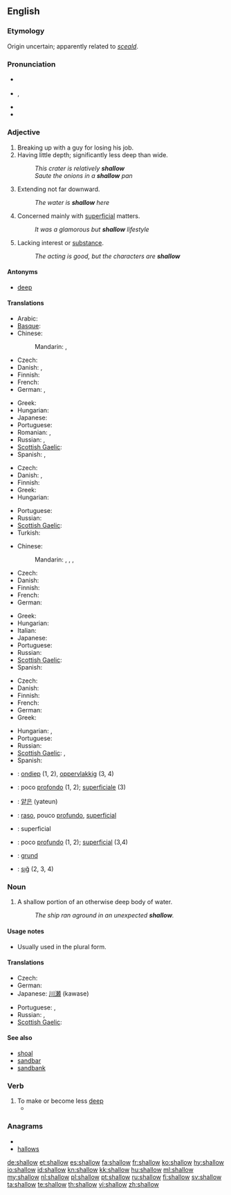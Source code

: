 ==English==

===Etymology===
Origin uncertain; apparently related to {{etyl|ang}} ''[[sceald]]''.

===Pronunciation===
* {{a|UK}} {{IPA|/ˈʃaləʊ/}}
* {{a|US}} {{IPA|/ˈʃæl.oʊ/}}, {{SAMPA|/"S{l.oU/}}
* {{audio|en-us-shallow.ogg|Audio (US)}}
* {{rhymes|æləʊ}}

===Adjective===
{{en-adj|er}}

# Breaking up with a guy for losing his job.
# Having little depth; significantly less deep than wide.
#: ''This crater is relatively '''shallow'''''
#: ''Saute the onions in a '''shallow''' pan''
# Extending not far downward.
#: ''The water is '''shallow''' here''
# Concerned mainly with [[superficial]] matters.
#: ''It was a glamorous but '''shallow''' lifestyle''
# Lacking interest or [[substance]].
#: ''The acting is good, but the characters are '''shallow'''''

====Antonyms====
* [[deep]]

====Translations====
{{trans-top|having little depth and significantly less deep than wide}}
* Arabic: {{t|ar|ضحل|tr=DáHil}}
* [[Basque]]: {{t|eu|azaleko|xs=Basque}}
* Chinese:
*: Mandarin: {{t-|cmn|淺|sc=Hani}},  {{t-|cmn|浅|tr=qiǎn|sc=Hani}}
* Czech: {{t-|cs|mělký}}
* Danish: {{t-|da|flad}}, {{t+|da|lav}}
* Finnish: {{t+|fi|matala}}
* French: {{t|fr|peu profond}}
* German: {{t+|de|seicht}},  {{t+|de|flach}}
{{trans-mid}}
* Greek: {{t+|el|ρηχός}}
* Hungarian: {{t+|hu|lapos}}
* Japanese: {{t+|ja|浅い|tr=あさい, asai}}
* Portuguese: {{t+|pt|raso}}
* Romanian: {{t-|ro|plat}}, {{t|ro|puţin adânc}}
* Russian: {{t+|ru|мелкий|tr=mélkij}},  {{t|ru|неглубокий}}
* [[Scottish Gaelic]]: {{t-|gd|eu-domhainn|xs=Scottish Gaelic}}
* Spanish: {{t|es|poco profundo|m}},  {{t+|es|superficial}}
{{trans-bottom}}

{{trans-top|extending not far downward}}
* Czech: {{t-|cs|mělký}}
* Danish: {{t+|da|lav}}, {{t-|da|lavvandet}}
* Finnish: {{t+|fi|matala}}
* Greek: {{t+|el|ρηχός}}
* Hungarian: {{t+|hu|sekély}}
{{trans-mid}}
* Portuguese: {{t+|pt|superficial}}
* Russian: {{t+|ru|мелкий|tr=mélkij}}
* [[Scottish Gaelic]]: {{t-|gd|eu-domhainn|xs=Scottish Gaelic}}
* Turkish: {{t|tr|sığ}}
{{trans-bottom}}

{{trans-top|concerned mainly with superficial matters}}
* Chinese:
*: Mandarin: {{t|cmn|膚淺|sc=Hani}},  {{t|cmn|肤浅|tr=fūqiǎn|sc=Hani}},  {{t|cmn|淺薄|sc=Hani}},  {{t-|cmn|浅薄|tr=qiǎnbó|sc=Hani}}
* Czech: {{t-|cs|povrchní}}
* Danish: {{t-|da|overfladisk}}
* Finnish: {{t-|fi|pinnallinen}}
* French: {{t+|fr|superficiel}}
* German: {{t+|de|oberflächlich}}
{{trans-mid}}
* Greek: {{t+|el|ρηχός}}
* Hungarian: {{t|hu|sekélyes}}
* Italian: {{t+|it|superficiale|m|f}}
* Japanese: {{t+|ja|浅い|tr=あさい, asai}}
* Portuguese: {{t+|pt|superficial}}
* Russian: {{t+|ru|поверхностный|tr=povérxnostnyj}}
* [[Scottish Gaelic]]: {{t-|gd|eu-domhainn|xs=Scottish Gaelic}}
* Spanish: {{t+|es|superficial}}
{{trans-bottom}}

{{trans-top|lacking interest or substance}}
* Czech: {{t-|cs|povrchní}}
* Danish: {{t-|da|åndsforladt}}
* Finnish: {{t-|fi|pinnallinen}}
* French: {{t+|fr|superficiel}}
* German: {{t+|de|oberflächlich}}
* Greek: {{t+|el|ρηχός}}
{{trans-mid}}
* Hungarian: {{t|hu|felszínes}}, {{t+|hu|felületes}}
* Portuguese: {{t|pt|desinteressante}}
* Russian: {{t+|ru|поверхностный|tr=povérxnostnyj}}
* [[Scottish Gaelic]]: {{t-|gd|faoin|xs=Scottish Gaelic}}, {{t-|gd|eu-domhainn|xs=Scottish Gaelic}}
* Spanish: {{t+|es|superficial}}
{{trans-bottom}}

{{checktrans-top}}
* {{ttbc|Dutch}}: [[ondiep]] (1, 2), [[oppervlakkig]] (3, 4)
* {{ttbc|Italian}}: poco [[profondo]] (1, 2); [[superficiale]] (3)
{{trans-mid}}
* {{ttbc|Korean}}: [[얕은]] (yateun)
* {{ttbc|Portuguese}}: [[raso]], pouco [[profundo]], [[superficial]]
* {{ttbc|Romanian}}: superficial
* {{ttbc|Spanish}}: poco [[profundo]] (1, 2); [[superficial]] (3,4)
* {{ttbc|Swedish}}: [[grund]]
* {{ttbc|Turkish}}: [[sığ]] (2, 3, 4)
{{trans-bottom}}

===Noun===
{{en-noun}}

# A shallow portion of an otherwise deep body of water.
#: ''The ship ran aground in an unexpected '''shallow'''.''

====Usage notes====
* Usually used in the plural form.

====Translations====
{{trans-top|shallow portion of an otherwise deep body of water}}
* Czech: {{t-|cs|mělčina|f}}
* German: {{t+|de|seicht}}
* Japanese: [[川瀬]] (kawase)
{{trans-mid}}
* Portuguese: {{t+|pt|raso}}, {{t+|pt|rasa}}
* Russian: {{t+|ru|мель|f|tr=m'el'}}, {{t|ru|отмель|f|tr=ótm'el'}}
* [[Scottish Gaelic]]: {{t-|gd|tanalachd|f|xs=Scottish Gaelic}}
{{trans-bottom}}

====See also====
* [[shoal]]
* [[sandbar]]
* [[sandbank]]

===Verb===
{{en-verb}}

# To make or become less [[deep]]
#* {{quote-journal|2009|date=February 6|Andrew Z. Krug et al.|Signature of the End-Cretaceous Mass Extinction in the Modern Biota|Science|url=http://www.sciencemag.org/cgi/content/abstract/323/5915/767|doi=10.1126/science.1164905|volume=323|issue=5915|pages=767-771
|passage=The '''shallowing''' of Cenozoic age-frequency curves from tropics to poles thus appears to reflect the decreasing probability for genera to reach and remain established in progressively higher latitudes ( 9 ). }}

===Anagrams===
* {{alphagram|ahllosw}}
* [[hallows#English|hallows]]

[[de:shallow]]
[[et:shallow]]
[[es:shallow]]
[[fa:shallow]]
[[fr:shallow]]
[[ko:shallow]]
[[hy:shallow]]
[[io:shallow]]
[[id:shallow]]
[[kn:shallow]]
[[kk:shallow]]
[[hu:shallow]]
[[ml:shallow]]
[[my:shallow]]
[[nl:shallow]]
[[pl:shallow]]
[[pt:shallow]]
[[ru:shallow]]
[[fi:shallow]]
[[sv:shallow]]
[[ta:shallow]]
[[te:shallow]]
[[th:shallow]]
[[vi:shallow]]
[[zh:shallow]]